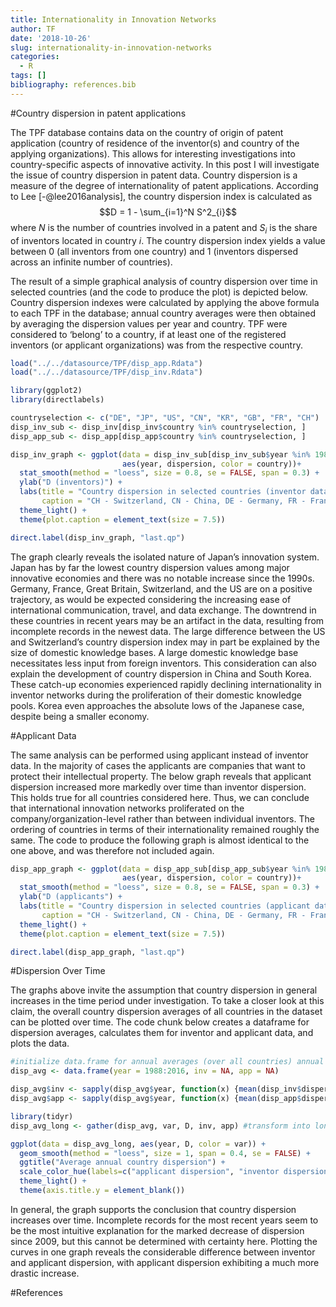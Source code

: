 ```yaml
---
title: Internationality in Innovation Networks
author: TF
date: '2018-10-26'
slug: internationality-in-innovation-networks
categories:
  - R
tags: []
bibliography: references.bib
---
```

#Country dispersion in patent applications

The TPF database contains data on the country of origin of patent application (country of residence of the inventor(s) and country of the applying organizations). This allows for interesting investigations into country-specific aspects of innovative activity. In this post I will investigate the issue of country dispersion in patent data.
Country dispersion is a measure of the degree of internationality of patent applications. According to Lee [-@lee2016analysis], the country dispersion index is calculated as $$D = 1 - \sum_{i=1}^N S^2_{i}$$
where $N$ is the number of countries involved in a patent and $S_i$ is the share of inventors located in country $i$. The country dispersion index yields a value between $0$ (all inventors from one country) and $1$ (inventors dispersed across an infinite number of countries).

The result of a simple graphical analysis of country dispersion over time in selected countries (and the code to produce the plot) is depicted below. Country dispersion indexes were calculated by applying the above formula to each TPF in the database; annual country averages were then obtained by averaging the dispersion values per year and country. TPF were considered to ‘belong’ to a country, if at least one of the registered inventors (or applicant organizations) was from the respective country. 

```r
load("../../datasource/TPF/disp_app.Rdata")
load("../../datasource/TPF/disp_inv.Rdata")

library(ggplot2)
library(directlabels)

countryselection <- c("DE", "JP", "US", "CN", "KR", "GB", "FR", "CH")
disp_inv_sub <- disp_inv[disp_inv$country %in% countryselection, ]
disp_app_sub <- disp_app[disp_app$country %in% countryselection, ]
```

```r
disp_inv_graph <- ggplot(data = disp_inv_sub[disp_inv_sub$year %in% 1988:2015, ], 
                         aes(year, dispersion, color = country))+
  stat_smooth(method = "loess", size = 0.8, se = FALSE, span = 0.3) +
  ylab("D (inventors)") +
  labs(title = "Country dispersion in selected countries (inventor data)",
       caption = "CH - Switzerland, CN - China, DE - Germany, FR - France, GB - Great Britain, JP - Japan, KR - Korea, US - United States") +
  theme_light() +
  theme(plot.caption = element_text(size = 7.5))

direct.label(disp_inv_graph, "last.qp")
```

The graph clearly reveals the isolated nature of Japan’s innovation system. Japan has by far the lowest country dispersion values among major innovative economies and there was no notable increase since the 1990s. Germany, France, Great Britain, Switzerland, and the US are on a positive trajectory, as would be expected considering the increasing ease of international communication, travel, and data exchange. The downtrend in these countries in recent years may be an artifact in the data, resulting from incomplete records in the newest data. The large difference between the US and Switzerland’s country dispersion index may in part be explained by the size of domestic knowledge bases. A large domestic knowledge base necessitates less input from foreign inventors. This consideration can also explain the development of country dispersion in China and South Korea. These catch-up economies experienced rapidly declining internationality in inventor networks during the proliferation of their domestic knowledge pools. Korea even approaches the absolute lows of the Japanese case, despite being a smaller economy.

#Applicant Data

The same analysis can be performed using applicant instead of inventor data. In the majority of cases the applicants are companies that want to protect their intellectual property. The below graph reveals that applicant dispersion increased more markedly over time than inventor dispersion. This holds true for all countries considered here. Thus, we can conclude that international innovation networks proliferated on the company/organization-level rather than between individual inventors. The ordering of countries in terms of their internationality remained roughly the same. The code to produce the following graph is almost identical to the one above, and was therefore not included again.

```r
disp_app_graph <- ggplot(data = disp_app_sub[disp_app_sub$year %in% 1988:2011, ], 
                         aes(year, dispersion, color = country))+
  stat_smooth(method = "loess", size = 0.8, se = FALSE, span = 0.3) +
  ylab("D (applicants") +
  labs(title = "Country dispersion in selected countries (applicant data)",
       caption = "CH - Switzerland, CN - China, DE - Germany, FR - France, GB - Great Britain, JP - Japan, KR - Korea, US - United States") +
  theme_light() +
  theme(plot.caption = element_text(size = 7.5))

direct.label(disp_app_graph, "last.qp")
```

#Dispersion Over Time

The graphs above invite the assumption that country dispersion in general increases in the time period under investigation. To take a closer look at this claim, the overall country dispersion averages of all countries in the dataset can be plotted over time. The code chunk below creates a dataframe for dispersion averages, calculates them for inventor and applicant data, and plots the data.

```r
#initialize data.frame for annual averages (over all countries) annual country dispersion
disp_avg <- data.frame(year = 1988:2016, inv = NA, app = NA)

disp_avg$inv <- sapply(disp_avg$year, function(x) {mean(disp_inv$dispersion[disp_inv$year == x], na.rm = TRUE)})
disp_avg$app <- sapply(disp_avg$year, function(x) {mean(disp_app$dispersion[disp_app$year == x], na.rm = TRUE)})

library(tidyr)
disp_avg_long <- gather(disp_avg, var, D, inv, app) #transform into long data

ggplot(data = disp_avg_long, aes(year, D, color = var)) +
  geom_smooth(method = "loess", size = 1, span = 0.4, se = FALSE) +
  ggtitle("Average annual country dispersion") +
  scale_color_hue(labels=c("applicant dispersion", "inventor dispersion")) +
  theme_light() +
  theme(axis.title.y = element_blank())
```

In general, the graph supports the conclusion that country dispersion increases over time. Incomplete records for the most recent years seem to be the most intuitive explanation for the marked decrease of dispersion since 2009, but this cannot be determined with certainty here. Plotting the curves in one graph reveals the considerable difference between inventor and applicant dispersion, with applicant dispersion exhibiting a much more drastic increase.

#References